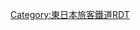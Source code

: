 {{Routemap|inline=<includeonly>yes</includeonly>|collapse=yes|title=八高線|title-bg=#a8a39d|title-color=white|map=
STR\\~~ ~~[[中央線快速|中央線]]
\STR\\\uexSTR~~ ~~''{{link-ja|武藏中央電氣鐵道|武蔵中央電気鉄道}}''
ELCa\BHF!~HUBaq\uexKBHFaq!~HUBeq\uexSTRq\uexHST!~uexKHSTeq~~0.0~~'''[[八王子站|八王子]]'''
BL\STR\\\uexKHSTe
\ABZg2\STRc3\tKHSTa\exKHSTa~~ ~~[[京王八王子站|京王八王子]]
\ABZgr!~STRc1\STR+4\tSTRe\exSTR~~ ~~[[橫濱線]]
\KRZo\KRZo\xABZqr\exSTRr~~ ~~[[京王線]]
STRr\STR\~~ ~~中央線
hKRZWae~~ ~~[[淺川 (東京都)|淺川]]
BHF~~3.1~~'''[[北八王子站|北八王子]]'''
SKRZ-Au~~ ~~[[中央自動車道]]
hKRZWae~~ ~~{{link-ja|谷地川 (東京都)|谷地川 (東京都)|谷地川}}
BHF~~5.1~~'''[[小宮站|小宮]]'''
hKRZWae~~ ~~{{link-ja|多摩川橋樑 (八高線)|多摩川橋梁 (八高線)|多摩川橋樑}}~~[[多摩川]]
\exSTRq\eKRZo\exLSTRq\exSTR+r~~ ~~''[[五日市線]]''
\STRq\KRZo\STRq\xABZg+r~~ ~~[[青梅線]]
\\STR\KBSTa!~STRc2\STR3~~ ~~{{link-ja|立川運轉區|立川運転区}}拜島電留線
\STR+r\STR\ABZg+1\STRc4~~ ~~[[西武鐵道|西武]][[拜島線]]
KBHFe!~HUBaq\BHF!~HUBq\BHF!~HUBeq~~9.9~~'''[[拜島站|拜島]]'''
\KRWg+l\KRWgr
\STR\ABZgl~~ ~~[[五日市線]]
\STR\STR2~~ ~~青梅線
BHF~~12.7~~'''[[東福生站|東福生]]'''
\xABZgl\STR+r
\xABZg+l\STRr
BHF~~15.7~~'''[[箱根崎站|箱根崎]]'''
STR+GRZq~~ ~~[[東京都]]／[[埼玉縣]]
SKRZ-Ao~~ ~~[[首都圈中央連絡自動車道]]
BHF~~20.5~~'''[[金子站|金子]]'''
hKRZWae~~ ~~{{link-ja|霞川|霞川}}
hKRZWae~~ ~~{{link-ja|入間川 (埼玉縣)|入間川 (埼玉県)|入間川}}
\\KRZo\ABZq+l\KHSTeq~~ ~~[[西武鐵道]][[池袋線 (西武鐵道)|池袋線]] [[飯能站|飯能]]
\BHF!~HUBaq\BHF!~HUBeq~~25.6~~'''[[東飯能站|東飯能]]'''
\STR\STRl~~ ~~西武池袋線
BL\\hKRZWae\\~~ ~~{{link-ja|小畔川|小畔川}}
ELCe\\BHF\\~~31.1~~'''[[高麗川站|高麗川]]'''
STRq!~exSTRc2\exSTR3!~ABZgr\~~ ~~[[川越線]]
exSTR+1\eSTR+c4\
exBSTq\exSTRr\STR\\~~ ~~''{{link-ja|太平洋水泥|太平洋セメント}}''
hKRZWae~~ ~~{{link-ja|高麗川|高麗川}}
BHF~~36.9~~'''[[毛呂站|毛呂]]'''
STR+r\STR\~~ ~~[[東武鐵道|東武]][[越生線]]
KBHFe!~HUBaq\BHF!~HUBeq\~~39.6~~'''[[越生站|越生]]'''
hKRZWae~~ ~~{{link-ja|越邊川|越辺川}}
BHF~~44.8~~'''[[明覺站 (日本)|明覺]]'''
hKRZWae~~ ~~{{link-ja|都幾川|都幾川}}
\KRZo\STR+r~~ ~~東武[[東上本線]]
\BHF!~HUBaq\BHF!~HUBeq~~52.8~~'''[[小川町站 (埼玉縣)|小川町]]'''
STR+l\HSTq\KRZu\STRr\~~ ~~[[東武竹澤站|東武竹澤]]
LSTR\\BHF\\~~56.3~~'''[[竹澤站|竹澤]]'''
BHF~~60.3~~'''[[折原站|折原]]'''
hKRZWae~~ ~~{{link-ja|荒川橋樑 (八高線)|荒川橋梁 (八高線)|荒川橋樑}}~~[[荒川 (關東)|荒川]]
\STR2\STRc3
\STRc1\STR+4
STR+l\ABZq+l\KRZu~~ ~~[[秩父鐵道]][[秩父本線]]
LSTR\BHF!~HUBaq\BHF!~HUBq\BHF!~HUBeq\~~63.9~~'''[[寄居站|寄居]]'''
STRl\STRr\ABZgl\ABZg+r\~~ ~~東武東上本線
STRq\STRr!~STRc2\STR3~~ ~~秩父鐵道秩父本線
\STR+1\STRc4
BHF~~68.4~~'''[[用土站|用土]]'''
BHF~~71.1~~'''[[松久站|松久]]'''
hKRZWae~~ ~~{{link-ja|小山川|小山川}}
BHF~~75.9~~'''[[兒玉站|兒玉]]'''
BHF~~80.0~~'''[[丹莊站|丹莊]]'''
\eABZgl\exSTRq~~ ~~''{{link-ja|上武鐵道|上武鉄道}}''
hKRZWae+GRZq~~ ~~{{link-ja|神流川 (利根川水系)|神流川 (利根川水系)|神流川}} 埼玉縣／[[群馬縣]]
BHF~~84.7~~'''[[群馬藤岡站|群馬藤岡]]'''
KRZu~~ ~~[[上越新幹線]]
SKRZ-Au~~ ~~[[上信越自動車道]]
STR+r\STR\~~ ~~[[高崎線]]
STR\BHF\~~88.4~~'''[[北藤岡站|北藤岡]]'''
ABZg+l\STRr\
eDST\\~~88.5~~''小野信號場''~~-1961
ABZgl\STR+r\
hKRZWae\hKRZWae\~~ ~~{{link-ja|烏川 (利根川水系)|烏川 (利根川水系)|烏川}}
ABZg+l\STRr\
BHF\\~~92.0~~'''[[倉賀野站|倉賀野]]'''
STR\\~~ ~~高崎線
HST\\~~ ~~[[高崎站 (日本)|高崎]]
|bottom={{navbar|八高線RDT}}
}}<noinclude>{{rdt intro|[[八高線]]}}

[[Category:東日本旅客鐵道RDT]]
[[Category:八高線| ]]

</noinclude>